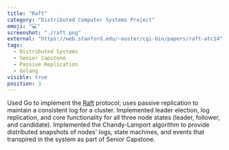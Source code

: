 ```yaml
---
title: "Raft"
category: "Distributed Computer Systems Project"
emoji: "💻"
screenshot: "./raft.png"
external: "https://web.stanford.edu/~ouster/cgi-bin/papers/raft-atc14"
tags:
  - Distributed Systems
  - Senior Capstone
  - Passive Replication
  - Golang
visible: true
position: 3
---
```


Used Go to implement the [Raft](https://web.stanford.edu/~ouster/cgi-bin/papers/raft-atc14) protocol; uses passive replication to maintain a consistent log for a cluster.
Implemented leader election, log replication, and core functionality for all three node states (leader, follower, and candidate). Implemented the Chandy-Lamport algorithm to provide distributed snapshots of nodes' logs, state machines, and events that transpired in the system as part of Senior Capstone.
